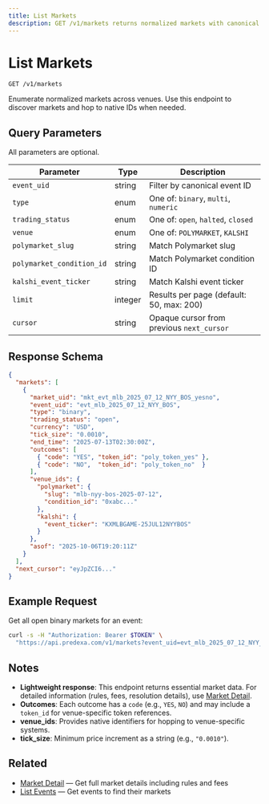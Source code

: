 ```yaml
---
title: List Markets
description: GET /v1/markets returns normalized markets with canonical and venue-native IDs.
---
```


# List Markets

```
GET /v1/markets
```

Enumerate normalized markets across venues. Use this endpoint to discover markets and hop to native IDs when needed.

## Query Parameters

All parameters are optional.

| Parameter | Type | Description |
|-----------|------|-------------|
| `event_uid` | string | Filter by canonical event ID |
| `type` | enum | One of: `binary`, `multi`, `numeric` |
| `trading_status` | enum | One of: `open`, `halted`, `closed` |
| `venue` | enum | One of: `POLYMARKET`, `KALSHI` |
| `polymarket_slug` | string | Match Polymarket slug |
| `polymarket_condition_id` | string | Match Polymarket condition ID |
| `kalshi_event_ticker` | string | Match Kalshi event ticker |
| `limit` | integer | Results per page (default: 50, max: 200) |
| `cursor` | string | Opaque cursor from previous `next_cursor` |

## Response Schema

```json
{
  "markets": [
    {
      "market_uid": "mkt_evt_mlb_2025_07_12_NYY_BOS_yesno",
      "event_uid": "evt_mlb_2025_07_12_NYY_BOS",
      "type": "binary",
      "trading_status": "open",
      "currency": "USD",
      "tick_size": "0.0010",
      "end_time": "2025-07-13T02:30:00Z",
      "outcomes": [
        { "code": "YES", "token_id": "poly_token_yes" },
        { "code": "NO",  "token_id": "poly_token_no"  }
      ],
      "venue_ids": {
        "polymarket": {
          "slug": "mlb-nyy-bos-2025-07-12",
          "condition_id": "0xabc..."
        },
        "kalshi": {
          "event_ticker": "KXMLBGAME-25JUL12NYYBOS"
        }
      },
      "asof": "2025-10-06T19:20:11Z"
    }
  ],
  "next_cursor": "eyJpZCI6..."
}
```

## Example Request

Get all open binary markets for an event:

```bash
curl -s -H "Authorization: Bearer $TOKEN" \
  "https://api.predexa.com/v1/markets?event_uid=evt_mlb_2025_07_12_NYY_BOS&type=binary&trading_status=open"
```

## Notes

- **Lightweight response**: This endpoint returns essential market data. For detailed information (rules, fees, resolution details), use [Market Detail](/pages/discovery/market-detail).
- **Outcomes**: Each outcome has a `code` (e.g., `YES`, `NO`) and may include a `token_id` for venue-specific token references.
- **venue_ids**: Provides native identifiers for hopping to venue-specific systems.
- **tick_size**: Minimum price increment as a string (e.g., `"0.0010"`).

## Related

- [Market Detail](/pages/discovery/market-detail) — Get full market details including rules and fees
- [List Events](/pages/discovery/events) — Get events to find their markets
